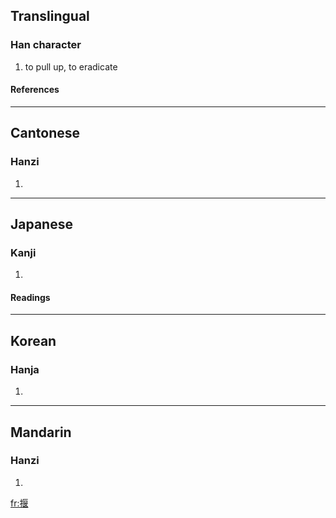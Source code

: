 ==Translingual==
===Han character===
{{Han char|rn=64|rad=手|as=09|sn=12|four=5101<sub>4</sub>|canj=手尸日女 (QSAV)}}
# to pull up, to eradicate
====References====
{{Han ref|kx=0443.040|dkj=12363|dj=0794.060|hdz=31913.040|uh=63E0|ud=25568|bh=D95D|bd=55645}}
----
==Cantonese==
===Hanzi===
{{yue-hanzi|jyut=|y=aat1, aat3}}
# {{defn|Cantonese}}
----
==Japanese==
===Kanji===
{{ja-kanji|grade=|rs=手09}}
# {{defn|Japanese}} 
====Readings====
{{ja-readings|on=[[さつ]] (satsu), [[あつ]] (atsu)|kun=[[ぬく]] (nuku), [[ふだ]] (fuda)}}
----
==Korean==
===Hanja===
{{ko-hanja|hangeul=알|eumhun=|rv=al|mr=al|y=al}}
# {{defn|Korean}}
----
==Mandarin==
===Hanzi===
{{cmn-hanzi|pin=[[yà]] (ya4)|wg=ya<sup>4</sup>}}
# {{defn|Mandarin}}

[[fr:揠]]